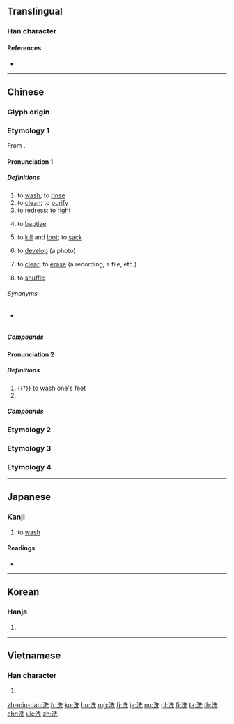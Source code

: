 {{character info/new}}
==Translingual==
{{stroke order|strokes=9}}

===Han character===
{{Han char|rn=85|rad=水|as=06|sn=9|four=34111|canj=EHGU|ids=⿰氵先}}

====References====
* {{Han ref|kx=0620.110|dkj=17379|dj=1016.010|hdz=31608.080|uh=6D17|ud=27927|bh=AC7E|bd=44158}}

----

==Chinese==

===Glyph origin===
{{Han etym}}
{{Han compound|水|先|c1=s|c2=p|t1=water|ls=psc}}

===Etymology 1===
From {{inh|zh|sit-pro|*m/b-s(j)il ~ *m/b-sjal}}.

{{etystub|lang=zh}}

====Pronunciation 1====
{{zh-forms|alt=洒}}
{{zh-pron
|m=xǐ
|c=sai2
|h=pfs=sé
|md=sā̤
|mn=xm,qz,tp,lk,km,mg,hc:sóe/xm,qz,zz,yl,tn,kh,tc:sé/sx:seré
|mn_note=Xiamen, Quanzhou: sóe - colloquial; sé - literary
|w=2xi
|ma=y
|mc=1
|oc=1
|cat=v
}}

=====Definitions=====
{{zh-hanzi}}

# to [[wash]]; to [[rinse]]
# to [[clean]]; to [[purify]]
# to [[redress]]; to [[right]]
# {{lb|zh|religion}} to [[baptize]]
# to [[kill]] and [[loot]]; to [[sack]]
# {{lb|zh|photography}} to [[develop]] (a photo)
# to [[clear]]; to [[erase]] (a recording, a file, etc.)
# {{lb|zh|cards}} to [[shuffle]]

======Synonyms======
* {{sense|to develop a photo}} {{zh-l|沖洗}}

=====Compounds=====
{{zh-der|洗髮劑|洗髮精|洗髮水|洗頭|盥洗盆|一貧如洗|乾洗|以血洗血|伐毛洗髓|免洗餐具|刮腸洗胃|刷洗|受洗|囊空如洗|家貧如洗|拆洗|擦洗|梳洗|水洗|沖洗|洗三|洗兵|洗出作用|洗刮|洗刷|洗削更革|洗剝|洗劫|洗印|洗垢匿瑕|洗垢尋痕|洗垢求瘢|洗垢索瘢|洗城|洗塵|洗心|洗心換骨|洗心滌慮|洗心自新|洗心革志|洗心革意|洗心革面|洗手|洗手不幹|洗手奉職|洗手錢|洗手間|洗拂|洗拭|洗換|洗泥|洗淨|洗淨鉛華|洗清|洗溝球|洗滌|洗澡|洗濯|洗煤|洗燙|洗牌|洗牙|洗盞更酌|洗盤|洗盪|洗眼|洗石|洗碗機|洗禮|洗練|洗耳|洗耳恭聽|洗耳拱聽|洗耳諦聽|洗胃|洗脫|洗腎|洗腦|洗臉|洗衣板|洗衣機|洗衣粉|洗錢|洗鍊|洗雪|洗面|洗面皂|洗面革心|淘洗|清洗|清貧如洗|湔洗|漂洗|漱洗|漿洗|濯纓洗耳|盥洗|盥洗室|眼淚洗面|筆洗|血洗|許由洗耳|貓兒洗臉|赤貧如洗|身貧如洗|金盆洗手|革面洗心|領洗|飲灰洗胃}}

====Pronunciation 2====
{{zh-forms|alt=冼}}
{{zh-pron
|m=xiǎn
|c=sin2
|h=
|md=
|mn=
|w=
|ma=
|mc=2
|oc=2
|cat=v,pn
}}

=====Definitions=====
{{zh-hanzi}}

# {{†}} to [[wash]] one's [[feet]]
# {{surname|lang=zh}}

=====Compounds=====
{{zh-der|太子洗馬|洗馬|姑洗|洗然}}

===Etymology 2===
{{zh-see|使|v|{{q|Cantonese}} to need}}

===Etymology 3===
{{zh-see|㭠|v|a type of date}}

===Etymology 4===
{{zh-see|洒|v|respectful; fearful}}

{{zh-cat|Beginning|Photography}}

----

==Japanese==

===Kanji===
{{ja-kanji|grade=6|rs=水06}}

# to [[wash]]

====Readings====
* {{ja-readings|goon=[[さい]] (sai), [[せん]] (sen)|kanon=[[せい]] (sei), [[せん]] (sen)|kun=[[あらう]] ([[洗う]], arau), [[あらい]] (arai)}}

----

==Korean==

===Hanja===
{{ko-hanja|hangeul=[[세]], [[선]]|eumhun=|mr=se, sŏn|y=sey, sen}}

# {{defn|lang=ko|sort=水06}}

----

==Vietnamese==

===Han character===
{{vi-hantu|[[tẩy]], [[dẫy]], [[giẫy]], [[rải]], [[rảy]], [[tiển]]|rs=水06}}

# {{defn|lang=vi}}

[[zh-min-nan:洗]]
[[fr:洗]]
[[ko:洗]]
[[hu:洗]]
[[mg:洗]]
[[fj:洗]]
[[ja:洗]]
[[no:洗]]
[[pl:洗]]
[[fi:洗]]
[[ta:洗]]
[[th:洗]]
[[chr:洗]]
[[uk:洗]]
[[zh:洗]]